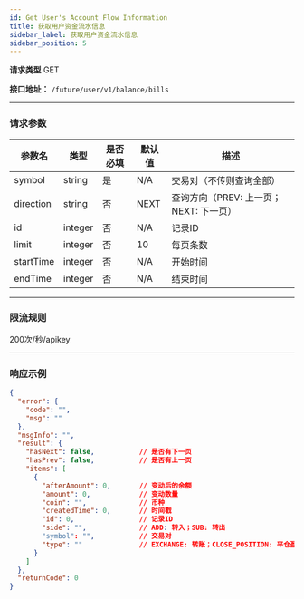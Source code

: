```yaml
---
id: Get User's Account Flow Information
title: 获取用户资金流水信息
sidebar_label: 获取用户资金流水信息
sidebar_position: 5
---
```


**请求类型** GET

**接口地址：** `/future/user/v1/balance/bills`

---

### 请求参数

| 参数名     | 类型     | 是否必填 | 默认值 | 描述                  |
| ---------- | -------- | -------- | ------ | --------------------- |
| symbol     | string   | 是       | N/A    | 交易对（不传则查询全部） |
| direction  | string   | 否       | NEXT   | 查询方向（PREV: 上一页；NEXT: 下一页） |
| id         | integer  | 否       | N/A    | 记录ID                |
| limit      | integer  | 否       | 10     | 每页条数              |
| startTime  | integer  | 否       | N/A    | 开始时间              |
| endTime    | integer  | 否       | N/A    | 结束时间              |

---

### 限流规则

200次/秒/apikey

---

### 响应示例

```json title="Response"
{
  "error": {
    "code": "",
    "msg": ""
  },
  "msgInfo": "",
  "result": {
    "hasNext": false,           // 是否有下一页
    "hasPrev": false,           // 是否有上一页
    "items": [
      {
        "afterAmount": 0,       // 变动后的余额
        "amount": 0,            // 变动数量
        "coin": "",             // 币种
        "createdTime": 0,       // 时间戳
        "id": 0,                // 记录ID
        "side": "",             // ADD: 转入；SUB: 转出
        "symbol": "",           // 交易对
        "type": ""              // EXCHANGE: 转账；CLOSE_POSITION: 平仓盈亏；TAKE_OVER: 仓位接管；QIANG_PING_MANAGER: 强平管理费；FUND: 资金费率；FEE: 手续费（开仓、平仓、强平）；ADL: 自动减仓；MERGE: 仓位合并
      }
    ]
  },
  "returnCode": 0
}
